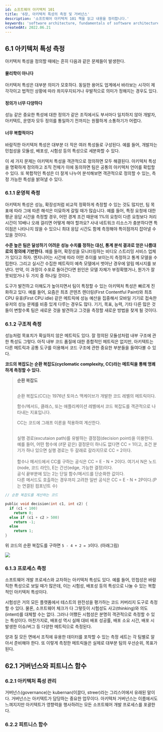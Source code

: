 ```yaml
---
id: 소프트웨어 아키텍처 101
title: '6장, 아키텍처 특성의 측정 및 거버넌스'
description: '소프트웨어 아키텍처 101 책을 읽고 내용을 정리합니다.'
keywords: 'software architecture, fundamentals of software architecture, 소프트웨어 아키텍처 101, book, study'
createdAt: 2022.06.21
---
```


## 6.1 아키텍처 특성 측정

아키텍처 특성을 정의할 때에는 흔히 다음과 같은 문제들이 발생한다.

#### 물리학이 아니다

아키텍처 특성은 대부분 의미가 모호하다. 동일한 용어도 업계에서 바라보는 시각이 제각각이고 법적인 상황에 따라 좌지우지되거나 우발적으로 의미가 정해지는 경우도 있다.

#### 정의가 너무 다양하다

성능 같은 중요한 특성에 대한 정의가 같은 조직에서도 부서마다 일치하지 않아 개발자, 아키텍트, 운영자 모두 정의를 통일하기 전까지는 원활하게 소통하기가 어렵다.

#### 너무 복합적이다

바람직한 아키텍처 특성은 대부분 더 작은 여러 특성들로 구성된다. 예를 들어, 개발자는 민첩성을 모듈성, 배포성, 시험성 등의 특성으로 세분화할 수 있다.

이 세 가지 문제는 아키텍처 특성을 객관적으로 정의하면 모두 해결된다. 아키텍처 특성을 명확하게 정의하고 조직 전체가 이에 동의하면 팀은 공통의 아키텍처 언어를 확립할 수 있다.
또 복합적인 특성은 더 잘게 나누어 분석해보면 객관적으로 정의할 수 있는, 측정 가능한 특성을 밝혀낼 수 있다.

### 6.1.1 운영적 측정

아키텍처 특성은 성능, 확장성처럼 비교적 정확하게 측정할 수 있는 것도 많지만, 팀 목표에 따라 그에 따른 해석은 미묘하게 갈릴 때가 많습니다.
예를 들어, 특정 요청에 대한 평균 응답 시간을 측정할 경우, 어떤 경계 조건 때문에 1%의 요청이 다른 요청보다 처리 시간이 10배나 오래 걸리면 어떻게 해야 할까요? 사내 네트워크 리소스가 충분하다면 특이점은 나타나지 않을 수 있으니 최대 응답 시간도 함께 측정해야 특이점까지 잡아낼 수 있을 것이다.

**수준 높은 팀은 달성하기 어려운 성능 수치를 정하는 대신, 통계 분석 결과로 얻은 나름대로의 정의에 기반한다.** 예를 들어, 확장성을 모니터링하는 비디오 스트리밍 서비스 업체가 있다고 하자.
엔지니어는 시간에 따라 어떤 추이를 보이는지 측정하고 통계 모델을 수립한다. 그리고 실시간 수집한 메트릭이 예측 모델에서 벗어난 경우에 알림 메시지를 보낸다.
만약, 이 과정이 수포로 돌아간다면 원인은 모델 자체가 부정확했거나, 뭔가가 잘못되었거나 두 가지 중 하나일 것이다.

도구가 발전하고 이해도가 높아지면서 팀이 특정할 수 있는 아키텍처 특성은 빠르게 진화하고 있다.
예를 들어, 요즘은 최초 콘텐츠 렌더링(First Contentful Paint)와 최초 CPU 유휴(First CPU idle) 같은 메트릭에 성능 예산을 집중해서 모바일 기기로 접속한 유저의 성능 문제를 비중 있게 다루는 경우도 많다.
기기, 목표, 능력, 기타 다른 많은 것들이 변할수록 팀은 새로운 것을 발견하고 그것을 측정할 새로운 방법을 찾게 될 것이다.

### 6.1.2 구조적 측정

성능처럼 목표치가 확실하지 않은 메트릭도 있다. 잘 정의된 모듈성처럼 내부 구조에 관한 특성도 그렇다. 아직 내부 코드 품질에 대한 종합적인 메트릭은 없지만, 아키텍트는 다른 메트릭과 공통 도구를 이용해서 코드 구조에 관한 중요한 부분들을 들여다볼 수 있다.

**코드의 복잡도는 순환 복잡도(cyclomatic complexity, CC)라는 메트릭을 통해 명쾌하게 측정할 수 있다.**

> **순환 복잡도**
>
> <br />
> 순환 복잡도(CC)는 1976년 토마스 맥케이브가 개발한 코드 레벨의 메트릭이다.
>
> 함수/메서드, 클래스, 또는 애플리케이션 레벨에서 코드 복잡도를 객관적으로 나타내는 지표입니다.
>
> CC는 코드에 그래프 이론을 적용하여 계산한다.
>
> <br />
> 실행 경로(excutaion path)를 유발하는 결정점(decision point)을 이용한다. 예를 들어, 어떤 함수에 (if문 같은) 결정문이 하나도
> 없다면 CC = 1이고, 조건 분기가 하나 있으면 실행 경로는 두 갈래로 갈라지므로 CC = 2이다.
>
> <br />
> <br />
> 함수나 메서드에서 CC를 구하는 공식은 CC = E - N + 2이다. 여기서 N은 노드(node, 코드 라인), E는 간선(edge, 가능한
> 결정)이다.
> <br />
> 공식 끝부분에 있는 2는 단일 함수/메서드를 단순화한 값이다.
> <br />
> 다른 메서드도 호출하는 경우까지 고려한 일반 공식은 CC = E - N + 2P이다.(P는 연결된 컴포넌트 수)

```c
// 순환 복잡도를 계산하는 코드

public void decision(int c1, int c2) {
  if (c1 < 100)
    return 0;
  else if (c1 + c2 > 500)
    return -1;
  else
    return 1;
}
```

위 코드의 순환 복잡도를 구하면 `5 - 4 + 2 = 3`이다. (아래그림)

<img className='w-8/12 m-auto' src='/assets/images/software-architecture-101-8.jpg' />
<br />

### 6.1.3 프로세스 측정

소프트웨어 개발 프로세스와 교차하는 아키텍처 특성도 있다. 예를 들어, 민첩성은 바람직한 특성으로 보일 때가 많은데, 이는 시험성, 배포성 등의 특성으로 나눌 수 있는 복합적인 아키텍처 특성이다.

시험성은 거의 모든 플랫폼에서 테스트의 완전성을 평가하는 코드 커버리지 도구로 측정할 수 있다. 물론, 소프트웨어 체크가 다 그렇듯이 시험성도 사고(thinking)와 의도(intent)를 대체할 수는 없다.
그러나 어쨌든 시험성은 분명히 객관적으로 측정할 수 있는 특성이다. 마찬가지로, 배포성 역시 실패 대비 배포 성공률, 배포 소요 시간, 배포 시 발생한 이슈/버그 등 다양한 메트릭으로 측정된다.

양과 질 모든 면에서 조직에 유용한 데이터를 포착할 수 있는 측정 세트는 각 팀별로 알아서 준비해야 한다. 또 이렇게 측정한 메트릭들은 실제로 대부분 팀의 우선순위, 목표가 된다.

## 62.1 거버넌스와 피트니스 함수

### 6.2.1 아키텍처 특성 관리

거버넌스(governance)는 kubernan(이끌다, streer)라는 그리스어에서 유래된 말이다. 거버넌스는 아키텍트가 담당하는 중요한 업무이다. 아키텍처 거버넌스는 이름에서도 느껴지지만 아키텍트가 영향력을 행사하려는 모든 소프트웨어 개발 프로세스를 포괄한다.

### 6.2.2 피트니스 함수
